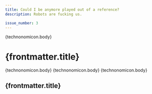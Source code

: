 ```yaml
---
title: Could I be anymore played out of a reference?
description: Robots are fucking us.

issue_number: 3
---
```




<div class="grid grid-cols-12 gap-16 px-10 text-justify">
  <SnippetLink
    href={`/articles/${technonomicon.slug}`}
    class="col-span-4 row-span-2"
    title={technonomicon.data.title}
  >
    {technonomicon.body}
  </SnippetLink>
  <h1 class="text-6xl col-span-8 text-left">{frontmatter.title}</h1>
  <SnippetLink class="col-span-8" title={technonomicon.data.title}>
    {technonomicon.body}
  </SnippetLink>
  <SnippetLink class="col-span-8" title={technonomicon.data.title}>
    {technonomicon.body}
  </SnippetLink>
  <SnippetLink class="col-span-4 row-span-2" title={technonomicon.data.title}>
    {technonomicon.body}
  </SnippetLink>
  <h2 class="text-6xl col-span-8 text-left">{frontmatter.title}</h2>
</div>
